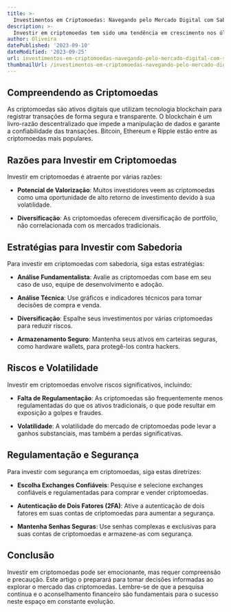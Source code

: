 ```yaml
---
title: >-
  Investimentos em Criptomoedas: Navegando pelo Mercado Digital com Sabedoria
description: >-
  Investir em criptomoedas tem sido uma tendência em crescimento nos últimos anos. Neste artigo, exploraremos o mundo das criptomoedas, incluindo o que são, como funcionam e estratégias inteligentes para investir com sabedoria neste mercado digital.
author: Oliveira
datePublished: '2023-09-10'
dateModified: '2023-09-25'
url: investimentos-em-criptomoedas-navegando-pelo-mercado-digital-com-sabedoria
thumbnailUrl: /investimentos-em-criptomoedas-navegando-pelo-mercado-digital-com-sabedoria.jpg
---
```


## **Compreendendo as Criptomoedas**

As criptomoedas são ativos digitais que utilizam tecnologia blockchain para registrar transações de forma segura e transparente. O blockchain é um livro-razão descentralizado que impede a manipulação de dados e garante a confiabilidade das transações. Bitcoin, Ethereum e Ripple estão entre as criptomoedas mais populares.

## **Razões para Investir em Criptomoedas**

Investir em criptomoedas é atraente por várias razões:

- **Potencial de Valorização**: Muitos investidores veem as criptomoedas como uma oportunidade de alto retorno de investimento devido à sua volatilidade.

- **Diversificação**: As criptomoedas oferecem diversificação de portfólio, não correlacionada com os mercados tradicionais.

## **Estratégias para Investir com Sabedoria**

Para investir em criptomoedas com sabedoria, siga estas estratégias:

- **Análise Fundamentalista**: Avalie as criptomoedas com base em seu caso de uso, equipe de desenvolvimento e adoção.

- **Análise Técnica**: Use gráficos e indicadores técnicos para tomar decisões de compra e venda.

- **Diversificação**: Espalhe seus investimentos por várias criptomoedas para reduzir riscos.

- **Armazenamento Seguro**: Mantenha seus ativos em carteiras seguras, como hardware wallets, para protegê-los contra hackers.

## **Riscos e Volatilidade**

Investir em criptomoedas envolve riscos significativos, incluindo:

- **Falta de Regulamentação**: As criptomoedas são frequentemente menos regulamentadas do que os ativos tradicionais, o que pode resultar em exposição a golpes e fraudes.

- **Volatilidade**: A volatilidade do mercado de criptomoedas pode levar a ganhos substanciais, mas também a perdas significativas.

## **Regulamentação e Segurança**

Para investir com segurança em criptomoedas, siga estas diretrizes:

- **Escolha Exchanges Confiáveis**: Pesquise e selecione exchanges confiáveis e regulamentadas para comprar e vender criptomoedas.

- **Autenticação de Dois Fatores (2FA)**: Ative a autenticação de dois fatores em suas contas de criptomoedas para aumentar a segurança.

- **Mantenha Senhas Seguras**: Use senhas complexas e exclusivas para suas contas de criptomoedas e armazene-as com segurança.

## **Conclusão**

Investir em criptomoedas pode ser emocionante, mas requer compreensão e precaução. Este artigo o preparará para tomar decisões informadas ao explorar o mercado das criptomoedas. Lembre-se de que a pesquisa contínua e o aconselhamento financeiro são fundamentais para o sucesso neste espaço em constante evolução.
